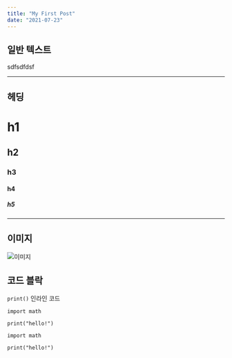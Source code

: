 ```yaml
---
title: "My First Post"
date: "2021-07-23"
---
```


## 일반 텍스트

sdfsdfdsf

---

## 헤딩

# h1

## h2

### h3

#### h4

##### h5

---

## 이미지

![이미지](./1.jpeg)

## 코드 블락

`print()` 인라인 코드

```python{numberLines: true}
import math

print("hello!")
```

```python{1}
import math

print("hello!")
```